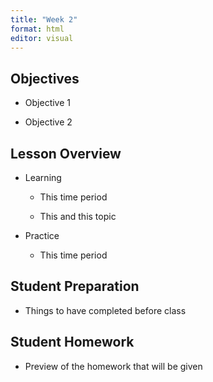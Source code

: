 ```yaml
---
title: "Week 2"
format: html
editor: visual
---
```


## Objectives

-   Objective 1

-   Objective 2

## Lesson Overview

-   Learning

    -   This time period

    -   This and this topic

-   Practice

    -   This time period

## Student Preparation

-   Things to have completed before class

## Student Homework

-   Preview of the homework that will be given
